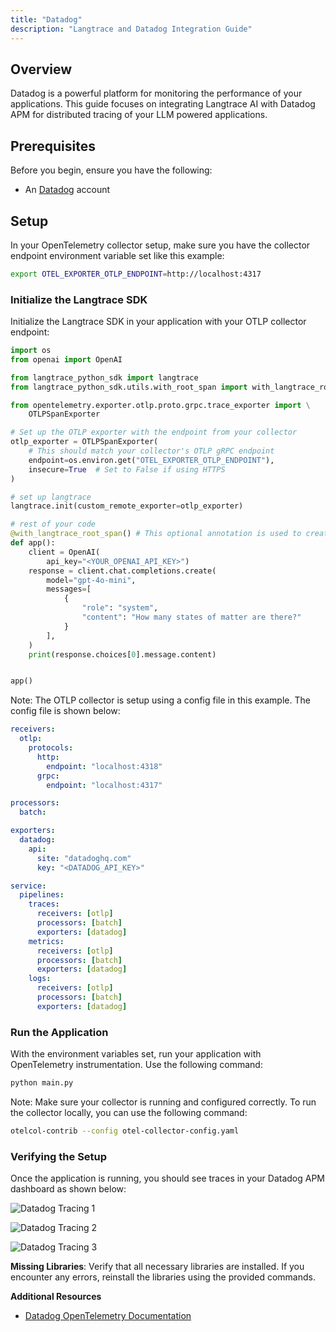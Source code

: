 ```yaml
---
title: "Datadog"
description: "Langtrace and Datadog Integration Guide"
---
```


## Overview

Datadog is a powerful platform for monitoring the performance of your applications. This guide focuses on integrating Langtrace AI with Datadog APM for distributed tracing of your LLM powered applications.

## Prerequisites

Before you begin, ensure you have the following:

- An [Datadog](https://datadoghq.com/) account

## Setup

In your OpenTelemetry collector setup, make sure you have the collector endpoint environment variable set like this example:

```bash
export OTEL_EXPORTER_OTLP_ENDPOINT=http://localhost:4317
```

### Initialize the Langtrace SDK

Initialize the Langtrace SDK in your application with your OTLP collector endpoint:

```python
import os
from openai import OpenAI

from langtrace_python_sdk import langtrace
from langtrace_python_sdk.utils.with_root_span import with_langtrace_root_span

from opentelemetry.exporter.otlp.proto.grpc.trace_exporter import \
    OTLPSpanExporter

# Set up the OTLP exporter with the endpoint from your collector
otlp_exporter = OTLPSpanExporter(
    # This should match your collector's OTLP gRPC endpoint
    endpoint=os.environ.get("OTEL_EXPORTER_OTLP_ENDPOINT"),
    insecure=True  # Set to False if using HTTPS
)

# set up langtrace
langtrace.init(custom_remote_exporter=otlp_exporter)

# rest of your code
@with_langtrace_root_span() # This optional annotation is used to create a parent root span for the entire application
def app():
    client = OpenAI(
        api_key="<YOUR_OPENAI_API_KEY>")
    response = client.chat.completions.create(
        model="gpt-4o-mini",
        messages=[
            {
                "role": "system",
                "content": "How many states of matter are there?"
            }
        ],
    )
    print(response.choices[0].message.content)


app()
```

Note: The OTLP collector is setup using a config file in this example. The config file is shown below:

```yaml
receivers:
  otlp:
    protocols:
      http:
        endpoint: "localhost:4318"
      grpc:
        endpoint: "localhost:4317"

processors:
  batch:

exporters:
  datadog:
    api:
      site: "datadoghq.com"
      key: "<DATADOG_API_KEY>"

service:
  pipelines:
    traces:
      receivers: [otlp]
      processors: [batch]
      exporters: [datadog]
    metrics:
      receivers: [otlp]
      processors: [batch]
      exporters: [datadog]
    logs:
      receivers: [otlp]
      processors: [batch]
      exporters: [datadog]
```

### **Run the Application**

With the environment variables set, run your application with OpenTelemetry instrumentation. Use the following command:

```bash
python main.py
```

Note: Make sure your collector is running and configured correctly. To run the collector locally, you can use the following command:

```bash
otelcol-contrib --config otel-collector-config.yaml
```

### **Verifying the Setup**

Once the application is running, you should see traces in your Datadog APM dashboard as shown below:

![Datadog Tracing 1](/images/datadog1.png)

![Datadog Tracing 2](/images/datadog2.png)

![Datadog Tracing 3](/images/datadog3.png)

**Missing Libraries**: Verify that all necessary libraries are installed. If you encounter any errors, reinstall the libraries using the provided commands.

**Additional Resources**

- [Datadog OpenTelemetry Documentation](https://docs.datadoghq.com/opentelemetry/)

